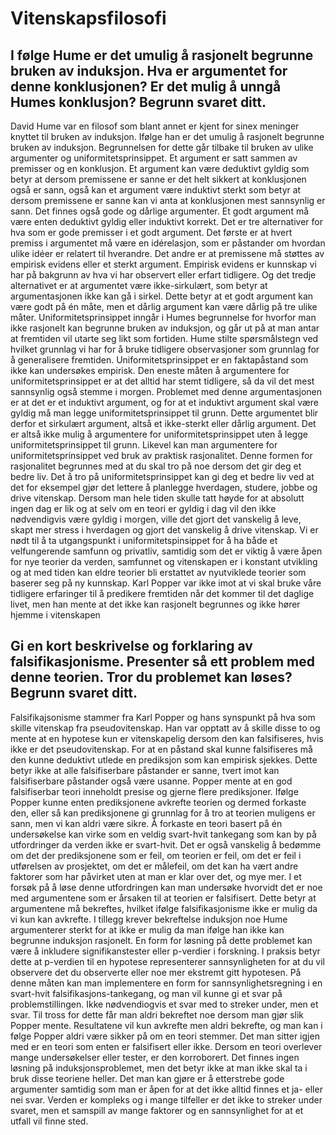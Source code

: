 # Vitenskapsfilosofi

## I følge Hume er det umulig å rasjonelt begrunne bruken av induksjon. Hva er argumentet for denne konklusjonen? Er det mulig å unngå Humes konklusjon? Begrunn svaret ditt.

David Hume var en filosof som blant annet er kjent for sinex meninger knyttet til bruken av induksjon. Ifølge han er det umulig å rasjonelt begrunne bruken av induksjon. Begrunnelsen for dette går tilbake til bruken av ulike argumenter og uniformitetsprinsippet. Et argument er satt sammen av premisser og en konklusjon. Et argument kan være deduktivt gyldig som betyr at dersom premissene er sanne er det helt sikkert at konklusjonen også er sann, også kan et argument være induktivt sterkt som betyr at dersom premissene er sanne kan vi anta at konklusjonen mest sannsynlig er sann. Det finnes også gode og dårlige argumenter. Et godt argument må være enten deduktivt gyldig eller induktivt korrekt. Det er tre alternativer for hva som er gode premisser i et godt argument. Det første er at hvert premiss i argumentet må være en idérelasjon, som er påstander om hvordan ulike idéer er relatert til hverandre. Det andre er at premissene må støttes av empirisk evidens eller et sterkt argument. Empirisk evidens er kunnskap vi har på bakgrunn av hva vi har observert eller erfart tidligere. Og det tredje alternativet er at argumentet være ikke-sirkulært, som betyr at argumentasjonen ikke kan gå i sirkel. Dette betyr at et godt argument kan være godt på én måte, men et dårlig argument kan være dårlig på tre ulike måter. Uniformitetsprinsippet inngår i Humes begrunnelse for hvorfor man ikke rasjonelt kan begrunne bruken av induksjon, og går ut på at man antar at fremtiden vil utarte seg likt som fortiden. Hume stilte spørsmålstegn ved hvilket grunnlag vi har for å bruke tidligere observasjoner som grunnlag for å generalisere fremtiden. Uniformitetsprinsippet er en faktapåstand som ikke kan undersøkes empirisk. Den eneste måten å argumentere for uniformitetsprinsippet er at det alltid har stemt tidligere, så da vil det mest sannsynlig også stemme i morgen. Problemet med denne argumentasjonen er at det er et induktivt argument, og for at et induktivt argument skal være gyldig må man legge uniformitetsprinsippet til grunn. Dette argumentet blir derfor et sirkulært argument, altså et ikke-sterkt eller dårlig argument. Det er altså ikke mulig å argumentere for uniformitetsprinsippet uten å legge uniformitetsprinsippet til grunn. Likevel kan man argumentere for uniformitetsprinsippet ved bruk av praktisk rasjonalitet. Denne formen for rasjonalitet begrunnes med at du skal tro på noe dersom det gir deg et bedre liv. Det å tro på uniformitetsprinsippet kan gi deg et bedre liv ved at det for eksempel gjør det lettere å planlegge hverdagen, studere, jobbe og drive vitenskap. Dersom man hele tiden skulle tatt høyde for at absolutt ingen dag er lik og at selv om en teori er gyldig i dag vil den ikke nødvendigvis være gyldig i morgen, ville det gjort det vanskelig å leve, skapt mer stress i hverdagen og gjort det vanskelig å drive vitenskap. Vi er nødt til å ta utgangspunkt i uniformitetspinsippet for å ha både et velfungerende samfunn og privatliv, samtidig som det er viktig å være åpen for nye teorier da verden, samfunnet og vitenskapen er i konstant utvikling og at med tiden kan eldre teorier bli erstattet av nyutviklede teorier som baserer seg på ny kunnskap. Karl Popper var ikke imot at vi skal bruke våre tidligere erfaringer til å predikere fremtiden når det kommer til det daglige livet, men han mente at det ikke kan rasjonelt begrunnes og ikke hører hjemme i vitenskapen

## Gi en kort beskrivelse og forklaring av falsifikasjonisme. Presenter så ett problem med denne teorien. Tror du problemet kan løses? Begrunn svaret ditt.

Falsifikajsonisme stammer fra Karl Popper og hans synspunkt på hva som skille vitenskap fra pseudovitenskap. Han var opptatt av å skille disse to og mente at en hypotese kun er vitenskapelig dersom den kan falsifiseres, hvis ikke er det pseudovitenskap. For at en påstand skal kunne falsifiseres må den kunne deduktivt utlede en prediksjon som kan empirisk sjekkes. Dette betyr ikke at alle falsifiserbare påstander er sanne, tvert imot kan falsifiserbare påstander også være usanne. Popper mente at en god falsifiserbar teori inneholdt presise og gjerne flere prediksjoner. Ifølge Popper kunne enten prediksjonene avkrefte teorien og dermed forkaste den, eller så kan prediksjonene gi grunnlag for å tro at teorien muligens er sann, men vi kan aldri være sikre. Å forkaste en teori basert på én undersøkelse kan virke som en veldig svart-hvit tankegang som kan by på utfordringer da verden ikke er svart-hvit. Det er også vanskelig å bedømme om det der prediksjonene som er feil, om teorien er feil, om det er feil i utførelsen av prosjektet, om det er målefeil, om det kan ha vært andre faktorer som har påvirket uten at man er klar over det, og mye mer. I et forsøk på å løse denne utfordringen kan man undersøke hvorvidt det er noe med argumentene som er årsaken til at teorien er falsifisert. Dette betyr at argumentene må bekreftes, hvilket ifølge falsifikasjonisme ikke er mulig da vi kun kan avkrefte. I tillegg krever bekreftelse induksjon noe Hume argumenterer sterkt for at ikke er mulig da man ifølge han ikke kan begrunne induksjon rasjonelt. En form for løsning på dette problemet kan være å inkludere signifikanstester eller p-verdier i forskning. I praksis betyr dette at p-verdien til en hypotese representerer sannsynligheten for at du vil observere det du observerte eller noe mer ekstremt gitt hypotesen. På denne måten kan man implementere en form for sannsynlighetsregning i en svart-hvit falsifikasjons-tankegang, og man vil kunne gi et svar på problemstillingen. Ikke nødvendiogvis et svar med to streker under, men et svar. Til tross for dette får man aldri bekreftet noe dersom man gjør slik Popper mente. Resultatene vil kun avkrefte men aldri bekrefte, og man kan i følge Popper aldri være sikker på om en teori stemmer. Det man sitter igjen med er en teori som enten er falsifisert eller ikke. Dersom en teori overlever mange undersøkelser eller tester, er den korroborert. Det finnes ingen løsning på induksjonsproblemet, men det betyr ikke at man ikke skal ta i bruk disse teoriene heller. Det man kan gjøre er å etterstrebe gode argumenter samtidig som man er åpen for at det ikke alltid finnes et ja- eller nei svar. Verden er kompleks og i mange tilfeller er det ikke to streker under svaret, men et samspill av mange faktorer og en sannsynlighet for at et utfall vil finne sted.

\newpage
